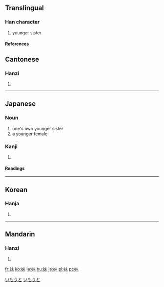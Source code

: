 ==Translingual==
===Han character===
{{Han char|rn=38|rad=女|as=05|sn=8|four=4549<sub>0</sub>|canj=女十木 (VJD)}}
# younger sister
====References====
{{Han ref|kx=0257.280|dkj=06138|dj=0522.230|hdz=21034.060|uh=59B9|ud=22969|bh=A966|bd=43366}}
==Cantonese==
===Hanzi===
{{yue-hanzi|jyut=|y=mui6}}
# {{defn|Cantonese}}
----
==Japanese==
===Noun===
[[Category:1000_Japanese_basic_words|いもうと]]
{{ja-noun|k|hira=いもうと|rom=imōto}}
# one's own younger sister
# a younger female
[[Category:ja:Family|いもうと]]
===Kanji===
{{ja-kanji|grade=|rs=女05}}
# {{defn|Japanese}} 
====Readings====
{{ja-readings|on=[[まい]] (mai)|kun=[[いもうと]] (imouto), [[いも]] (imo)}}
----
==Korean==
===Hanja===
{{ko-hanja|hangeul=매|rv=mae|mr=mae}}
# {{defn|Korean}}
----
==Mandarin==
===Hanzi===
{{cmn-hanzi|pin=[[mèi]] (mei4)|wg=mei<sup>4</sup>}}
# {{defn|Mandarin}}

[[fr:妹]]
[[ko:妹]]
[[la:妹]]
[[hu:妹]]
[[ja:妹]]
[[pl:妹]]
[[pt:妹]]